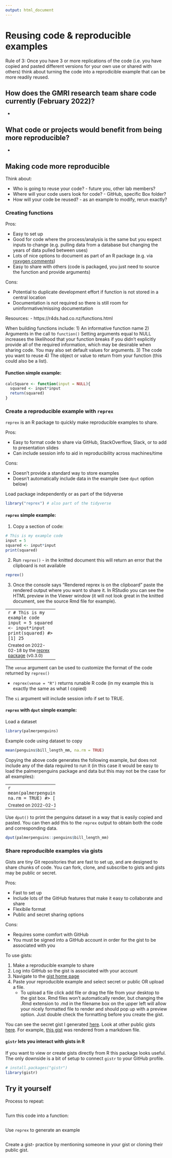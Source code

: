 ```yaml
---
output: html_document
---
```


# Reusing code & reproducible examples

Rule of 3: Once you have 3 or more replications of the code (i.e. you have copied and pasted different versions for your own use or shared with others) think about turning the code into a reprodicible example that can be more readily reused. 

## How does the GMRI research team share code currently (February 2022)?

-


## What code or projects would benefit from being more reproducible?

- 




## Making code more reproducible
Think about:

- Who is going to reuse your code? - future you, other lab members?
- Where will your code users look for code? - GitHub, specific Box folder?
- How will your code be reused? - as an example to modify, rerun exactly?

### Creating functions
Pros:

- Easy to set up
- Good for code where the process/analysis is the same but you expect inputs to change (e.g. pulling data from a database but changing the years of data pulled between uses)
- Lots of nice options to document as part of an R package (e.g. via [roxygen comments](https://r-pkgs.org/man.html))
- Easy to share with others (code is packaged, you just need to source the function and provide arguments)

Cons:

- Potential to duplicate development effort if function is not stored in a central location
- Documentation is not required so there is still room for uninformative/missing documentation

Resources:
- https://r4ds.had.co.nz/functions.html

When building functions include: 
1) An informative function name
2) Arguments in the call to `function()` Setting arguments equal to NULL increases the likelihood that your function breaks if you didn't explicitly provide all of the required information, which may be desirable when sharing code. You may also set default values for arguments. 
3) The code you want to reuse
4) The object or value to return from your function (this could also be a list). 

#### Function simple example:
```r
calcSquare <- function(input = NULL){
  squared <- input*input
  return(squared)
}
```

### Create a reproducible example with `reprex`
`reprex` is an R package to quickly make reproducible examples to share.

Pros:

- Easy to format code to share via GitHub, StackOverflow, Slack, or to add to presentation slides
- Can include session info to aid in reproducibility across machines/time

Cons:

- Doesn't provide a standard way to store examples
- Doesn't automatically include data in the example (see `dput` option below)

Load package independently or as part of the tidyverse
```r
library("reprex") # also part of the tidyverse
```

#### `reprex` simple example:
1) Copy a section of code:
```r
# This is my example code
input = 5
squared <- input*input
print(squared)
```
2) Run `reprex()` - in the knitted document this will return an error that the clipboard is not available
```r
reprex()
```
3) Once the console says "Rendered reprex is on the clipboard" paste the rendered output where you want to share it. In RStudio you can see the HTML preview in the Viewer window (it will not look great in the knitted document, see the source Rmd file for example).

---------------------
``` r
# This is my example code
input = 5
squared <- input*input
print(squared)
#> [1] 25
```

<sup>Created on 2022-02-18 by the [reprex package](https://reprex.tidyverse.org) (v0.3.0)</sup>
---------------------

The `venue` argument can be used to customize the format of the code returned by `reprex()`

- `reprex(venue = "R")` returns runable R code (in my example this is exactly the same as what I copied)

The `si` argument will include session info if set to TRUE.

#### `reprex` with `dput` simple example:
Load a dataset
```r
library(palmerpenguins)
```
Example code using dataset to copy
```r
mean(penguins$bill_length_mm, na.rm = TRUE)
```

Copying the above code generates the following example, but does not include any of the data required to run it (in this case it would be easy to load the palmerpenguins package and data but this may not be the case for all examples):

---------------------
``` r
mean(palmerpenguins::penguins$bill_length_mm, na.rm = TRUE)
#> [1] 43.92193
```

<sup>Created on 2022-02-18 by the [reprex package](https://reprex.tidyverse.org) (v0.3.0)</sup>
---------------------

Use `dput()` to print the penguins dataset in a way that is easily copied and pasted. You can then add this to the `reprex` output to obtain both the code and corresponding data.
```r
dput(palmerpenguins::penguins$bill_length_mm)
```

### Share reproducible examples via gists 
Gists are tiny Git repositories that are fast to set up, and are designed to share chunks of code. You can fork, clone, and subscribe to gists and gists may be public or secret. 

Pros:

- Fast to set up
- Include lots of the GitHub features that make it easy to collaborate and share
- Flexibile format
- Public and secret sharing options

Cons:

- Requires some comfort with GitHub
- You must be signed into a GitHub account in order for the gist to be associated with you

To use gists:

1) Make a reproducible example to share
2) Log into GitHub so the gist is associated with your account
3) Navigate to the [gist home page](https://gist.github.com/) 
4) Paste your reproducible example and select secret or public OR upload a file.
    - To upload a file click add file or drag the file from your desktop to the gist box. Rmd files won't automatically render, but changing the .Rmd extension to .md in the filename box on the upper left will allow your nicely formatted file to render and should pop up with a preview option. Just double check the formatting before you create the gist.

You can see the secret gist I generated [here](https://gist.github.com/ahart1/6c44c5e1c3f93fff4d7832456559dac4). Look at other public gists [here](https://gist.github.com/discover). For example, [this gist](https://gist.github.com/BurKing/973f563a321572cdf78dd8843275ba11) was rendered from a markdown file.

#### `gistr` lets you interact with gists in R
If you want to view or create gists directly from R this package looks useful. The only downside is a bit of setup to connect `gistr` to your GitHub profile.
```r
# install.packages("gistr")
library(gistr)
```


## Try it yourself
Process to repeat:
```r


```

Turn this code into a function:
```r

```

Use `reprex` to generate an example
```r

```

Create a gist- practice by mentioning someone in your gist or cloning their public gist.







